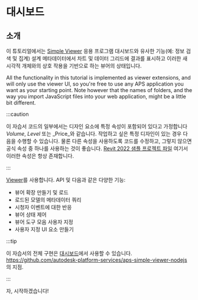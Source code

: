 
# 대시보드

## 소개

이 튜토리얼에서는 [Simple Viewer](../simple-viewer) 응용 프로그램
대시보드와 유사한 기능(예: 정보 검색 및 집계)
설계 메타데이터에서 차트 및 데이터 그리드에 결과를 표시하고
이러한 새 시각적 개체와의 상호 작용을 기반으로 하는 뷰어의 상태입니다.

All the functionality in this tutorial is implemented as viewer extensions, and will only use
the viewer UI, so you're free to use any APS application you want as your starting point.
Note however that the names of folders, and the way you import JavaScript files into your
web application, might be a little bit different.



:::caution

이 자습서 코드의 일부에서는 디자인 요소에 특정 속성이 포함되어 있다고 가정합니다
_Volume_, _Level_ 또는 _Price_와 같습니다. 작업하고 싶은 특정 디자인이 있는 경우 다음을 수행할 수 있습니다.
물론 다른 속성을 사용하도록 코드를 수정하고, 그렇지 않으면 공식 속성 중 하나를 사용하는 것이 좋습니다.
[Revit 2022 샘플 프로젝트 파일](https://knowledge.autodesk.com/support/revit/getting-started/caas/CloudHelp/cloudhelp/2022/ENU/Revit-GetStarted/files/GUID-61EF2F22-3A1F-4317-B925-1E85F138BE88-htm.html)
여기서 이러한 속성은 항상 존재합니다.


:::



<ResponsiveVideo src={PreviewUrl} />

[Viewer](https://aps.autodesk.com/en/docs/viewer/v7/developers_guide/overview)를 사용합니다.
API 및 다음과 같은 다양한 기능:

- 뷰어 확장 만들기 및 로드
- 로드된 모델의 메타데이터 쿼리
- 시청자 이벤트에 대한 반응
- 뷰어 상태 제어
- 뷰어 도구 모음 사용자 지정
- 사용자 지정 UI 요소 만들기



:::tip

이 자습서의 전체 구현은 [대시보드](https://github.com/autodesk-platform-services/aps-simple-viewer-nodejs/tree/dashboards)에서 사용할 수 있습니다.
https://github.com/autodesk-platform-services/aps-simple-viewer-nodejs 의 지점.


:::



자, 시작하겠습니다!